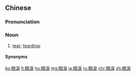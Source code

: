 ==Chinese==
{{zh-forms|s=眼泪}}

===Pronunciation===
{{zh-pron
|m=yǎnlèi,er=y
|c=ngaan5 leoi6
|mn=gán-lūi
|cat=n
}}

===Noun===
{{zh-noun}}

# [[tear]]; [[teardrop]]
#: {{zh-x|掉 眼淚|to cry}}
#: {{zh-x|流 出 鱷魚 的 眼淚|to cry crocodile '''tears'''}}

====Synonyms====
{{zh-dial}}

{{zh-cat|Elementary}}

[[ko:眼淚]]
[[lt:眼淚]]
[[hu:眼淚]]
[[mg:眼淚]]
[[ja:眼淚]]
[[ru:眼淚]]
[[chr:眼淚]]
[[zh:眼淚]]